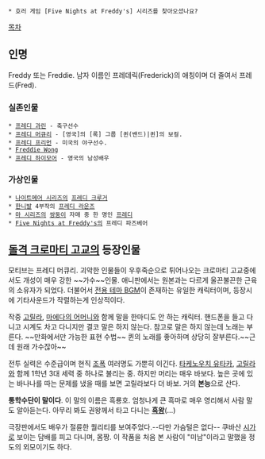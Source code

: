  * 호러 게임 [Five Nights at Freddy's] 시리즈를 찾아오셨나요?

[[목차]]

== 인명 ==
Freddy 또는 Freddie. 남자 이름인 프레데릭(Frederick)의 애칭이며 더 줄여서 프레드(Fred).

=== 실존인물 ===
 * [[프레디 과린]] - 축구선수
 * [[프레디 머큐리]] - [영국]의 [록] 그룹 [퀸(밴드)|퀸]의 보컬.
 * [[프레디 프리먼]] - 미국의 야구선수.
 * [[Freddie Wong]]
 * [[프레디 하이모어]] - 영국의 남성배우

=== 가상인물 ===
 * [[나이트메어 시리즈]]의 [[프레디 크루거]]
 * [[한니발]] 4부작의 [[프레디 라운즈]]
 * [[마 시리즈]]의 [[쌍둥이]] 자매 중 한 명인 [[제이슨&프레디(마 시리즈)|프레디]]
 * [[Five Nights at Freddy's]]의 프레디 파즈베어

== [[돌격 크로마티 고교]]의 등장인물 ==
모티브는 프레디 머큐리. 괴악한 인물들이 우후죽순으로 튀어나오는 크로마티 고교중에서도 개성이 매우 강한 ~~가수~~인물. 애니판에서는 원본과는 다르게 울끈불끈한 근육의 소유자가 되었다. 더불어서 [https://www.youtube.com/watch?v=x_skhTIY_Ik 전용 테마 BGM]이 존재하는 유일한 캐릭터이며, 등장시에 기타사운드가 작렬하는게 인상적이다.

작중 [[고릴라]], [[마에다의 어머니]]와 함께 말을 한마디도 안 하는 캐릭터. 핸드폰을 들고 다니고 시계도 차고 다니지만 결코 말은 하지 않는다. 참고로 말은 하지 않는데 노래는 부른다. ~~만화에서만 가능한 표현 수법~~ 퀸의 노래를 좋아하며 상당히 잘부른다.~~근데 원래 가수잖아~~

전투 실력은 수준급이며 현직 [[조폭]] 여러명도 가뿐히 이긴다. [[타케노우치 유타카]], [[고릴라]]와 함께 1학년 3대 세력 중 하나로 불리는 중. 하지만 머리는 매우 바보다. 높은 곳에 있는 바나나를 따는 문제를 냈을 때를 보면 고릴라보다 더 바보. 거의 '''본능'''으로 산다.

'''통학수단이 말이다'''. 이 말의 이름은 흑룡호. 엄청나게 큰 흑마로 매우 영리해서 사람 말도 알아듣는다. 아무리 봐도 권왕께서 타고 다니는 '''[[흑왕]]'''(...) 

극장판에서도 배우가 절륜한 퀄리티를 보여주었다.--다만 가슴털은 없다-- 쿠바산 [[시가]]로 보이는 담배를 피고 다니며, 몸짱. 이 작품을 처음 본 사람이 "미남"이라고 말했을 정도의 외모이기도 하다. 
